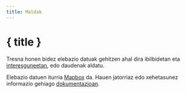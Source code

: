 ```yaml
---
title: Maldak
---
```


<script>
</script>

# <MountainSnow size="24" class="inline-block" style="margin-bottom: 5px" /> { title }

Tresna honen bidez elebazio datuak gehitzen ahal dira ibilbidetan eta [interesguneetan](../gpx), edo daudenak aldatu.

<div class="flex flex-row justify-center">
    <Elevation class="text-foreground p-3 border rounded-md shadow-lg" />
</div>

<DocsNote>

Elebazio datuen iturria <a href="https://mapbox.com" target="_blank">Mapbox</a> da.
Hauen jatorriaz edo xehetasunez informazio gehiago <a href="https://docs.mapbox.com/data/tilesets/reference/mapbox-terrain-dem-v1/#elevation-data" target="_blank">dokumentazioan</a>.

</DocsNote>
